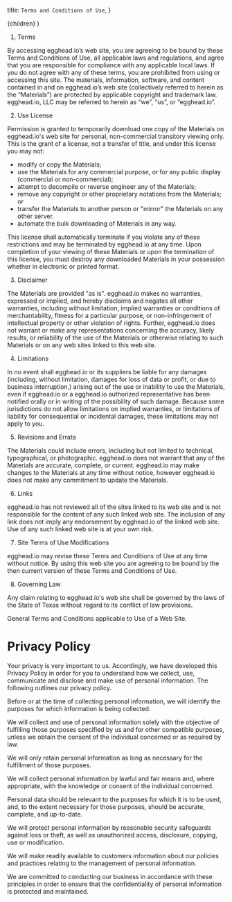   title: `Terms and Conditions of Use`,
}

  <DefaultLayout frontMatter={meta}>{children}</DefaultLayout>
)

1. Terms

By accessing egghead.io’s web site, you are agreeing to be bound by these Terms and Conditions of Use, all applicable laws and regulations, and agree that you are responsible for compliance with any applicable local laws. If you do not agree with any of these terms, you are prohibited from using or accessing this site. The materials, information, software, and content contained in and on egghead.io’s web site (collectively referred to herein as the “Materials”) are protected by applicable copyright and trademark law. egghead.io, LLC may be referred to herein as “we”, “us”, or “egghead.io”.

2. Use License

Permission is granted to temporarily download one copy of the Materials on egghead.io's web site for personal, non-commercial transitory viewing only. This is the grant of a license, not a transfer of title, and under this license you may not:

- modify or copy the Materials;
- use the Materials for any commercial purpose, or for any public display (commercial or non-commercial);
- attempt to decompile or reverse engineer any of the Materials;
- remove any copyright or other proprietary notations from the Materials; or
- transfer the Materials to another person or "mirror" the Materials on any other server.
- automate the bulk downloading of Materials in any way.

This license shall automatically terminate if you violate any of these restrictions and may be terminated by egghead.io at any time. Upon completion of your viewing of these Materials or upon the termination of this license, you must destroy any downloaded Materials in your possession whether in electronic or printed format.

3. Disclaimer

The Materials are provided "as is". egghead.io makes no warranties, expressed or implied, and hereby disclaims and negates all other warranties, including without limitation, implied warranties or conditions of merchantability, fitness for a particular purpose, or non-infringement of intellectual property or other violation of rights. Further, egghead.io does not warrant or make any representations concerning the accuracy, likely results, or reliability of the use of the Materials or otherwise relating to such Materials or on any web sites linked to this web site.

4. Limitations

In no event shall egghead.io or its suppliers be liable for any damages (including, without limitation, damages for loss of data or profit, or due to business interruption,) arising out of the use or inability to use the Materials, even if egghead.io or a egghead.io authorized representative has been notified orally or in writing of the possibility of such damage. Because some jurisdictions do not allow limitations on implied warranties, or limitations of liability for consequential or incidental damages, these limitations may not apply to you.

5. Revisions and Errata

The Materials could include errors, including but not limited to technical, typographical, or photographic. egghead.io does not warrant that any of the Materials are accurate, complete, or current. egghead.io may make changes to the Materials at any time without notice, however egghead.io does not make any commitment to update the Materials.

6. Links

egghead.io has not reviewed all of the sites linked to its web site and is not responsible for the content of any such linked web site. The inclusion of any link does not imply any endorsement by egghead.io of the linked web site. Use of any such linked web site is at your own risk.

7. Site Terms of Use Modifications

egghead.io may revise these Terms and Conditions of Use at any time without notice. By using this web site you are agreeing to be bound by the then current version of these Terms and Conditions of Use.

8. Governing Law

Any claim relating to egghead.io's web site shall be governed by the laws of the State of Texas without regard to its conflict of law provisions.

General Terms and Conditions applicable to Use of a Web Site.

# Privacy Policy

Your privacy is very important to us. Accordingly, we have developed this Privacy Policy in order for you to understand how we collect, use, communicate and disclose and make use of personal information. The following outlines our privacy policy.

Before or at the time of collecting personal information, we will identify the purposes for which information is being collected.

We will collect and use of personal information solely with the objective of fulfilling those purposes specified by us and for other compatible purposes, unless we obtain the consent of the individual concerned or as required by law.

We will only retain personal information as long as necessary for the fulfillment of those purposes.

We will collect personal information by lawful and fair means and, where appropriate, with the knowledge or consent of the individual concerned.

Personal data should be relevant to the purposes for which it is to be used, and, to the extent necessary for those purposes, should be accurate, complete, and up-to-date.

We will protect personal information by reasonable security safeguards against loss or theft, as well as unauthorized access, disclosure, copying, use or modification.

We will make readily available to customers information about our policies and practices relating to the management of personal information.

We are committed to conducting our business in accordance with these principles in order to ensure that the confidentiality of personal information is protected and maintained.

